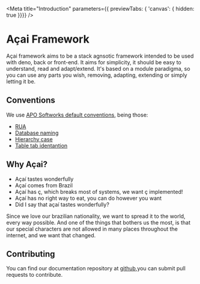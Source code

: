 
<Meta
	title="Introduction"
	parameters={{ previewTabs: { 'canvas': { hidden: true }}}}
/>

# Açai Framework

Açai framework aims to be a stack agnsotic framework intended to be used with deno, back or front-end. It aims for simplicity, it should be easy to understand, read and adapt/extend. It's based on a module paradigma, so you can use any parts you wish, removing, adapting, extending or simply letting it be.

## Conventions
We use [APO Softworks default conventions](https://github.com/Aposoftworks-Convention-Sets), being those:

- [RUA](https://github.com/Aposoftworks-Convention-Sets/principle_rua)
- [Database naming](https://github.com/Aposoftworks-Convention-Sets/database_naming)
- [Hierarchy case](https://github.com/Aposoftworks-Convention-Sets/hierarchycase)
- [Table tab identantion](https://github.com/Aposoftworks-Convention-Sets/tabletab-ident)

## Why Açai?

- Açaí tastes wonderfully
- Açaí comes from Brazil
- Açaí has ç, which breaks most of systems, we want ç implemented!
- Açaí has no right way to eat, you can do however you want
- Did I say that açaí tastes wonderfully?

Since we love our brazilian nationality, we want to spread it to the world, every way possible. And one of the things that bothers us the most, is that our special characters are not allowed in many places throughout the internet, and we want that changed.

## Contributing

You can find our documentation repository at [github](https://github.com/AcaiFramework/docs),you can submit pull requests to contribute.